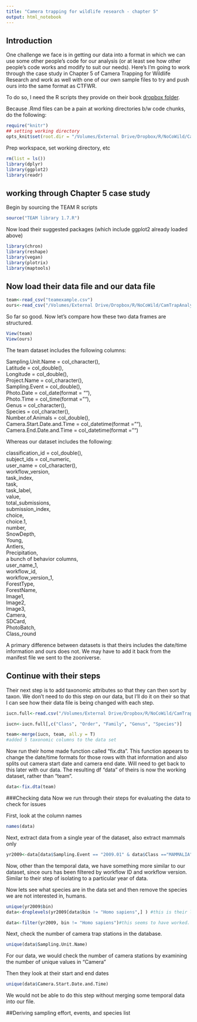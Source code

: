 ```yaml
---
title: "Camera trapping for wildlife research - chapter 5"
output: html_notebook
---
```


## Introduction
One challenge we face is in getting our data into a format in which we can use some other people's code for our analysis (or at least see how other people's code works and modify to suit our needs).  Here's I'm going to work through the case study in Chapter 5 of Camera Trapping for Wildlife Research and work as well with one of our own sample files to try and push ours into the same format as CTFWR.

To do so, I need the R scripts they provide on their book [dropbox folder](https://www.dropbox.com/sh/5w4y6u7uq2mc2i3/AADjdBCrN_7tAg-UHAbhf8sFa?dl=0).

Because .Rmd files can be a pain at working directories b/w code chunks, do the following:
```r
require("knitr")
## setting working directory
opts_knit$set(root.dir = "/Volumes/External Drive/Dropbox/R/NoCoWild/CamTrapAnalysis/Camera Trapping for Wildlife Research/Chapter 5")
```
Prep workspace, set working directory, etc
```r
rm(list = ls())
library(dplyr)
library(ggplot2)
library(readr)

```
## working through Chapter 5 case study

Begin by sourcing the TEAM R scripts
```r
source("TEAM library 1.7.R")
```
Now load their suggested packages (which include ggplot2 already loaded above)

```r
library(chron)
library(reshape)
library(vegan)
library(plotrix)
library(maptools)
```
## Now load their data file and our data file
```r
team<-read_csv("teamexample.csv")
ours<-read_csv("/Volumes/External Drive/Dropbox/R/NoCoWild/CamTrapAnalysis/sampledatasmall.csv-flattened.csv")
```
So far so good. Now let's compare how these two data frames are structured.

```r
View(team)
View(ours)
```
The team dataset includes the following columns:

Sampling.Unit.Name = col_character(),  
  Latitude = col_double(),  
  Longitude = col_double(),  
  Project.Name = col_character(),  
  Sampling.Event = col_double(),  
  Photo.Date = col_date(format = ""),  
  Photo.Time = col_time(format = ""),  
  Genus = col_character(),  
  Species = col_character(),  
  Number.of.Animals = col_double(),  
  Camera.Start.Date.and.Time = col_datetime(format = ""),  
  Camera.End.Date.and.Time = col_datetime(format = "")  
  
Whereas our dataset includes the following:

classification_id = col_double(),  
  subject_ids = col_numeric,  
  user_name = col_character(),  
  workflow_version,  
  task_index,  
  task,  
  task_label,  
  value,  
  total_submissions,  
  submission_index,  
  choice,  
  choice.1,   
  number,   
  SnowDepth,  
  Young,  
  Antlers,   
  Precipitation,   
  a bunch of behavior columns,   
  user_name_1,   
  workflow_id,   
  workflow_version_1,  
  ForestType,  
  ForestName,   
  Image1,   
  Image2,  
  Image3,  
  Camera,  
  SDCard,   
  PhotoBatch,  
  Class_round  

A primary difference between datasets is that theirs includes the date/time information and ours does not.  We may have to add it back from the manifest file we sent to the zooniverse.

## Continue with their steps
Their next step is to add taxonomic attributes so that they can then sort by taxon.  We don't need to do this step on our data, but I'll do it on their so that I can see how their data file is being changed with each step.

```r
iucn.full<-read.csv("/Volumes/External Drive/Dropbox/R/NoCoWild/CamTrapAnalysis/Camera Trapping for Wildlife Research/Chapter 5/IUCN.csv", sep = ",", h = T)

iucn<-iucn.full[,c("Class", "Order", "Family", "Genus", "Species")]

team<-merge(iucn, team, all.y = T)
#added 5 taxonomic columns to the data set
```

Now run their home made function called "fix.dta".  This function appears to change the date/time formats for those rows with that information and also splits out camera start date and camera end date. Will need to get back to this later with our data. The resulting df "data" of theirs is now the working dataset, rather than "team".

```r
data<-fix.dta(team)
```

###Checking data
Now we run through their steps for evaluating the data to check for issues

First, look at the column names
```r
names(data)
```
Next, extract data from a single year of the dataset, also extract mammals only
```r
yr2009<-data[data$Sampling.Event == "2009.01" & data$Class =="MAMMALIA",]
```
Now, other than the temporal data, we have something more similar to our dataset, since ours has been filtered by workflow ID and workflow version.  Similar to their step of isolating to a particular year of data.

Now lets see what species are in the data set and then remove the species we are not interested in, humans.

```r
unique(yr2009$bin)
data<-droplevels(yr2009[data$bin != "Homo sapiens",] ) #this is their line of code, but it doesn't appear to be working.  Prior to this line, "data" has 76051 observations, but yr2009 has only 10623.  So since we are dropping data from yr2009, the result should be less than 10623 observations.  I'll try it differently with dplyr

data<-filter(yr2009, bin != "Homo sapiens")#this seems to have worked.

```
Next, check the number of camera trap stations in the database.  
```r
unique(data$Sampling.Unit.Name)
```
For our data, we would check the number of camera stations by examining the number of unique values in "Camera"

Then they look at their start and end dates
```r
unique(data$Camera.Start.Date.and.Time)
```
We would not be able to do this step without merging some temporal data into our file.

##Deriving sampling effort, events, and species list

